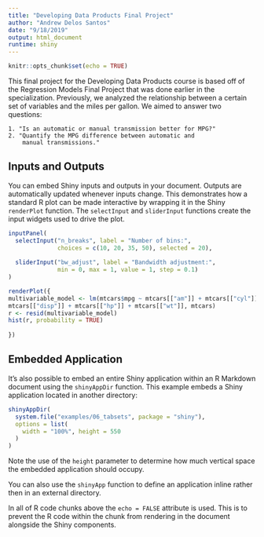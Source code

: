 ```yaml
---
title: "Developing Data Products Final Project"
author: "Andrew Delos Santos"
date: "9/18/2019"
output: html_document
runtime: shiny
---
```


```r
knitr::opts_chunk$set(echo = TRUE)
```

This final project for the Developing Data Products course is based off of the Regression Models Final Project that was done earlier in the specialization. Previously, we analyzed the relationship between a certain set of variables and the miles per gallon. We aimed to answer two questions:  
    
    1. "Is an automatic or manual transmission better for MPG?"
    2. "Quantify the MPG difference between automatic and 
        manual transmissions." 

## Inputs and Outputs

You can embed Shiny inputs and outputs in your document. Outputs are automatically updated whenever inputs change.  This demonstrates how a standard R plot can be made interactive by wrapping it in the Shiny `renderPlot` function. The `selectInput` and `sliderInput` functions create the input widgets used to drive the plot.

```r
inputPanel(
  selectInput("n_breaks", label = "Number of bins:",
              choices = c(10, 20, 35, 50), selected = 20),
  
  sliderInput("bw_adjust", label = "Bandwidth adjustment:",
              min = 0, max = 1, value = 1, step = 0.1)
)

renderPlot({
multivariable_model <- lm(mtcars$mpg ~ mtcars[["am"]] + mtcars[["cyl"]] + 
mtcars[["disp"]] + mtcars[["hp"]] + mtcars[["wt"]], mtcars)
r <- resid(multivariable_model)
hist(r, probability = TRUE)
  
})
```

## Embedded Application

It's also possible to embed an entire Shiny application within an R Markdown document using the `shinyAppDir` function. This example embeds a Shiny application located in another directory:

```r
shinyAppDir(
  system.file("examples/06_tabsets", package = "shiny"),
  options = list(
    width = "100%", height = 550
  )
)
```

Note the use of the `height` parameter to determine how much vertical space the embedded application should occupy.

You can also use the `shinyApp` function to define an application inline rather then in an external directory.

In all of R code chunks above the `echo = FALSE` attribute is used. This is to prevent the R code within the chunk from rendering in the document alongside the Shiny components.



